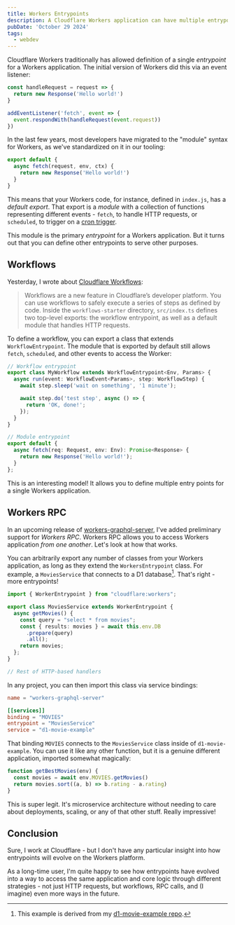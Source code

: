 ```yaml
---
title: Workers Entrypoints
description: A Cloudflare Workers application can have multiple entrypoints, allowing for different usage patterns.
pubDate: 'October 29 2024'
tags:
  - webdev
---
```


Cloudflare Workers traditionally has allowed definition of a single _entrypoint_ for a Workers application. The initial version of Workers did this via an event listener:

```js
const handleRequest = request => {
  return new Response('Hello world!')
}

addEventListener('fetch', event => {
  event.respondWith(handleRequest(event.request))
})
```

In the last few years, most developers have migrated to the "module" syntax for Workers, as we've standardized on it in our tooling:

```js
export default {
  async fetch(request, env, ctx) {
    return new Response('Hello world!')
  }
}
```

This means that your Workers code, for instance, defined in `index.js`, has a _default export_. That export is a _module_ with a collection of functions representing different events - `fetch`, to handle HTTP requests, or `scheduled`, to trigger on a [cron trigger](https://developers.cloudflare.com/workers/configuration/cron-triggers).

This module is the primary _entrypoint_ for a Workers application. But it turns out that you can define other entrypoints to serve other purposes.

## Workflows

Yesterday, I wrote about [Cloudflare Workflows](/cloudflare-workflows):

> Workflows are a new feature in Cloudflare’s developer platform. You can use workflows to safely execute a series of steps as defined by code.
> Inside the `workflows-starter` directory, `src/index.ts` defines two top-level exports: the workflow entrypoint, as well as a default module that handles HTTP requests.

To define a workflow, you can export a class that extends `WorkflowEntrypoint`. The module that is exported by default still allows `fetch`, `scheduled`, and other events to access the Worker:

```ts title="src/index.ts" collapse={3-9, 14-16}
// Workflow entrypoint
export class MyWorkflow extends WorkflowEntrypoint<Env, Params> {
  async run(event: WorkflowEvent<Params>, step: WorkflowStep) {
    await step.sleep('wait on something', '1 minute');

    await step.do('test step', async () => {
      return 'OK, done!';
    });
  }
}

// Module entrypoint
export default {
  async fetch(req: Request, env: Env): Promise<Response> {
    return new Response('Hello world!');
  }
};
```

This is an interesting model! It allows you to define multiple entry points for a single Workers application. 

## Workers RPC

In an upcoming release of [workers-graphql-server](https://github.com/cloudflare/workers-graphql-server), I've added preliminary support for _Workers RPC_. Workers RPC allows you to access Workers application _from one another_. Let's look at how that works.

You can arbitrarily export any number of classes from your Workers application, as long as they extend the `WorkersEntrypoint` class. For example, a `MoviesService` that connects to a D1 database[^1]. That's right - more entrypoints!

```ts title="src/index.ts"
import { WorkerEntrypoint } from "cloudflare:workers";

export class MoviesService extends WorkerEntrypoint {
  async getMovies() {
    const query = "select * from movies";
    const { results: movies } = await this.env.DB
      .prepare(query)
      .all();
    return movies;
  };
}

// Rest of HTTP-based handlers
```

In any project, you can then import this class via service bindings:

```toml title="wrangler.toml"
name = "workers-graphql-server"

[[services]]
binding = "MOVIES"
entrypoint = "MoviesService"
service = "d1-movie-example"
```

That binding `MOVIES` connects to the `MoviesService` class inside of `d1-movie-example`. You can use it like any other function, but it is a genuine different application, imported somewhat magically:

```ts title="src/index.ts"
function getBestMovies(env) {
  const movies = await env.MOVIES.getMovies()
  return movies.sort((a, b) => b.rating - a.rating)
}
```

This is super legit. It's microservice architecture without needing to care about deployments, scaling, or any of that other stuff. Really impressive!

## Conclusion

Sure, I work at Cloudflare - but I don't have any particular insight into how entrypoints will evolve on the Workers platform. 

As a long-time user, I'm quite happy to see how entrypoints have evolved into a way to access the same application and core logic through different strategies - not just HTTP requests, but workflows, RPC calls, and (I imagine) even more ways in the future.

<Tweet id="https://x.com/kristianf_/status/1849536448627609603" theme="dark" />

[^1]: This example is derived from my [d1-movie-example repo](https://github.com/kristianfreeman/d1-movie-example).
